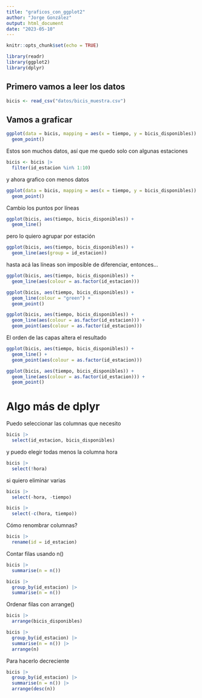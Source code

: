 ```yaml
---
title: "graficos_con_ggplot2"
author: "Jorge González"
output: html_document
date: "2023-05-10"
---
```


```r
knitr::opts_chunk$set(echo = TRUE)

library(readr)
library(ggplot2)
library(dplyr)
```

## Primero vamos a leer los datos

```r
bicis <- read_csv("datos/bicis_muestra.csv")
```

## Vamos a graficar

```r
ggplot(data = bicis, mapping = aes(x = tiempo, y = bicis_disponibles)) +
  geom_point()
```

Estos son muchos datos, así que me quedo solo con algunas estaciones

```r
bicis <- bicis |>
  filter(id_estacion %in% 1:10)
```

y ahora grafico con menos datos

```r
ggplot(data = bicis, mapping = aes(x = tiempo, y = bicis_disponibles)) +
  geom_point()
```

Cambio los puntos por líneas

```r
ggplot(bicis, aes(tiempo, bicis_disponibles)) +
  geom_line()
```

pero lo quiero agrupar por estación

```r
ggplot(bicis, aes(tiempo, bicis_disponibles)) +
  geom_line(aes(group = id_estacion))
```

hasta acá las líneas son imposible de diferenciar, entonces...

```r
ggplot(bicis, aes(tiempo, bicis_disponibles)) +
  geom_line(aes(colour = as.factor(id_estacion)))
```
```r
ggplot(bicis, aes(tiempo, bicis_disponibles)) +
  geom_line(colour = "green") +
  geom_point()
```

```r
ggplot(bicis, aes(tiempo, bicis_disponibles)) +
  geom_line(aes(colour = as.factor(id_estacion))) +
  geom_point(aes(colour = as.factor(id_estacion)))
```

El orden de las capas altera el resultado

```r
ggplot(bicis, aes(tiempo, bicis_disponibles)) +
  geom_line() +
  geom_point(aes(colour = as.factor(id_estacion)))
```

```r
ggplot(bicis, aes(tiempo, bicis_disponibles)) +
  geom_line(aes(colour = as.factor(id_estacion))) +
  geom_point()
```

# Algo más de dplyr

Puedo seleccionar las columnas que necesito

```r
bicis |>
  select(id_estacion, bicis_disponibles)
```

y puedo elegir todas menos la columna hora

```r
bicis |>
  select(!hora)
```

si quiero eliminar varias

```r
bicis |>
  select(-hora, -tiempo)

bicis |> 
  select(-c(hora, tiempo))
```

Cómo renombrar columnas?

```r
bicis |>
  rename(id = id_estacion)
```
Contar filas usando n()

```r
bicis |>
  summarise(n = n())
```

```r
bicis |>
  group_by(id_estacion) |>
  summarise(n = n())
```

Ordenar filas con arrange()

```r
bicis |>
  arrange(bicis_disponibles)
```

```r
bicis |>
  group_by(id_estacion) |>
  summarise(n = n()) |>
  arrange(n)
```

Para hacerlo decreciente

```r
bicis |>
  group_by(id_estacion) |>
  summarise(n = n()) |>
  arrange(desc(n))
```

